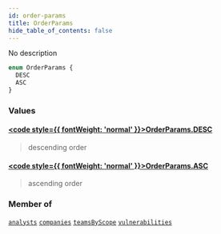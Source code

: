 ```yaml
---
id: order-params
title: OrderParams
hide_table_of_contents: false
---
```








No description

```graphql
enum OrderParams {
  DESC
  ASC
}
```


### Values

#### [<code style={{ fontWeight: 'normal' }}>OrderParams.<b>DESC</b></code>](#) 
> descending order
> 

#### [<code style={{ fontWeight: 'normal' }}>OrderParams.<b>ASC</b></code>](#) 
> ascending order
> 



### Member of

[`analysts`](/api/graphql/documentation/queries/analysts)  <Badge class="secondary" text="query"/><Bullet />[`companies`](/api/graphql/documentation/queries/companies)  <Badge class="secondary" text="query"/><Bullet />[`teamsByScope`](/api/graphql/documentation/queries/teams-by-scope)  <Badge class="secondary" text="query"/><Bullet />[`vulnerabilities`](/api/graphql/documentation/queries/vulnerabilities)  <Badge class="secondary" text="query"/>



